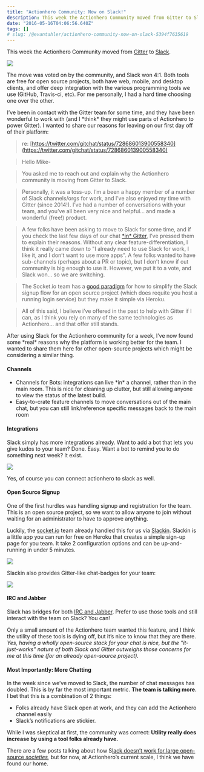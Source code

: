 ```yaml
---
title: "Actionhero Community: Now on Slack!"
description: This week the Actionhero Community moved from Gitter to Slack.
date: "2016-05-16T04:06:56.640Z"
tags: []
# slug: /@evantahler/actionhero-community-now-on-slack-5394f7635619
---
```


This week the Actionhero Community moved from [Gitter](https://gitter.im) to [Slack](https://slack.com/).

![](/images/medium-export/1__myDepyzyDisjRxKGEbj6tA.png)

The move was voted on by the community, and Slack won 4:1. Both tools are free for open source projects, both have web, mobile, and desktop clients, and offer deep integration with the various programming tools we use (GitHub, Travis-ci, etc). For me personally, I had a hard time choosing one over the other.

I’ve been in contact with the Gitter team for some time, and they have been wonderful to work with (and I \*think\* they might use parts of Actionhero to power Gitter). I wanted to share our reasons for leaving on our first day off of their platform:

> re: [https://twitter.com/gitchat/status/728686013900558340](https://twitter.com/gitchat/status/728686013900558340)

> Hello Mike-

> You asked me to reach out and explain why the Actionhero community is moving from Gitter to Slack.

> Personally, it was a toss-up. I’m a been a happy member of a number of Slack channels/orgs for work, and I’ve also enjoyed my time with Gitter (since 2014!). I’ve had a number of conversations with your team, and you’ve all been very nice and helpful… and made a wonderful (free!) product.

> A few folks have been asking to move to Slack for some time, and if you check the last few days of our chat [\*in\* Gitter](https://gitter.im/evantahler/actionhero), I’ve pressed them to explain their reasons. Without any clear feature-differentiation, I think it really came down to "I already need to use Slack for work, I like it, and I don’t want to use more apps". A few folks wanted to have sub-channels (perhaps about a PR or topic), but I don’t know if out community is big enough to use it. However, we put it to a vote, and Slack won… so we are switching.

> The Socket.io team has a [good paradigm](http://rauchg.com/slackin/) for how to simplify the Slack signup flow for an open source project (which does requite you host a running login service) but they make it simple via Heroku.

> All of this said, I believe i’ve offered in the past to help with Gitter if I can, as I think you rely on many of the same technologies as Actionhero… and that offer still stands.

After using Slack for the Actionhero community for a week, I’ve now found some \*real\* reasons why the platform is working better for the team. I wanted to share them here for other open-source projects which might be considering a similar thing.

#### Channels

- Channels for Bots: integrations can live \*in\* a channel, rather than in the main room. This is nice for cleaning up clutter, but still allowing anyone to view the status of the latest build.
- Easy-to-crate feature channels to move conversations out of the main chat, but you can still link/reference specific messages back to the main room

#### Integrations

Slack simply has more integrations already. Want to add a bot that lets you give kudos to your team? Done. Easy. Want a bot to remind you to do something next week? It exist.

![](/images/medium-export/1__BKTSuf4weUBzI9kbAVi3mw.png)

Yes, of course you can connect actionhero to slack as well.

#### Open Source Signup

One of the first hurdles was handling signup and registration for the team. This is an open source project, so we want to allow anyone to join without waiting for an administrator to have to approve anything.

Luckily, the [socket.io](http://socket.io) team already handled this for us via [Slackin](http://rauchg.com/slackin/). Slackin is a little app you can run for free on Heroku that creates a simple sign-up page for you team. It take 2 configuration options and can be up-and-running in under 5 minutes.

![](/images/medium-export/1__4OtTLNR66ejWmlnUPIKe9A.png)

Slackin also provides Gitter-like chat-badges for your team:

![](/images/medium-export/1__v9SZ7TrbRP9jnZlwh1LSxQ.png)

#### IRC and Jabber

Slack has bridges for both [IRC and Jabber](https://get.slack.help/hc/en-us/articles/201727913-Connecting-to-Slack-over-IRC-and-XMPP). Prefer to use those tools and still interact with the team on Slack? You can!

Only a small amount of the Actionhero team wanted this feature, and I think the utility of these tools is dying off, but it’s nice to know that they are there. _Yes, having a wholly open-source stack for your chat is nice, but the "it-just-works" nature of both Slack and Gitter outweighs those concerns for me at this time (for an already open-source project)._

#### Most Importantly: More Chatting

In the week since we’ve moved to Slack, the number of chat messages has doubled. This is by far the most important metric. **The team is talking more.** I bet that this is a combination of 2 things:

- Folks already have Slack open at work, and they can add the Actionhero channel easily
- Slack’s notifications are stickier.

While I was skeptical at first, the community was correct: **Utility really does increase by using a tool folks already have.**

There are a few posts talking about how S[lack doesn’t work for large open-source _societies_](https://medium.freecodecamp.com/so-yeah-we-tried-slack-and-we-deeply-regretted-it-391bcc714c81#.kbxojwyny)_,_ but for now, at Actionhero’s current scale, I think we have found our home.
